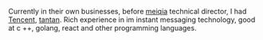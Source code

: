 Currently in their own businesses, before [meiqia](https://meiqia.com/) technical director, I had [Tencent](https://qq.com), [tantan](https://tantanapp.com). Rich experience in im instant messaging technology, good at c ++, golang, react and other programming languages.